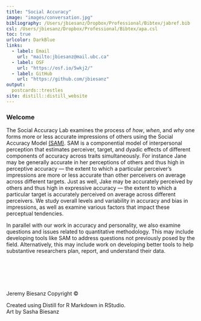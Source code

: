 ```yaml
---
title: "Social Accuracy"
image: "images/conversation.jpg" 
bibliography: /Users/jbiesanz/Dropbox/Professional/Bibtex/jabref.bib
csl: /Users/jbiesanz/Dropbox/Professional/Bibtex/apa.csl
toc: true
urlcolor: DarkBlue
links:
  - label: Email
    url: "mailto:jbiesanz@mail.ubc.ca"
  - label: OSF
    url: "https://osf.io/5wkj2/"
  - label: GitHub
    url: "https://github.com/jbiesanz"
output:
  postcards::trestles
site: distill::distill_website
---
```



### Welcome

The Social Accuracy Lab examines the process of *how*, *when*, and *why* one forms more or less accurate impressions of others using the Social Accuracy Model [(SAM)](https://socialaccuracy.com/social-accuracy-model.html). SAM is a componential model of interpersonal perception that estimates perceiver, target, and dyadic effects of different components of accuracy across traits simultaneously. For instance Jane may be generally accurate in her perceptions of others and thus high in perceptive accuracy --- the extent to which a particular perceiver’s impressions are more or less accurate than other perceivers on average across different targets. Just as well, Jake may be accurately perceived by others and thus high in expressive accuracy --- the extent to which a particular target is accurately perceived on average across different perceivers. We study  overall levels and variability in accuracy and bias in impressions, as well as examine various factors that impact these perceptual tendencies.

In parallel with our work in accuracy and personality, we also examine questions and issues related to quantitative methodology. This may include developing tools like SAM to address questions not previously posed by the field. Alternatively, this may include work on developing better tools to help substantive researchers plan, report, and understand their data.

\
\
\
\



Jeremy Biesanz Copyright &copy; <script>document.write(new Date().getFullYear())</script>
Created using Distill for R Markdown in RStudio.<br>
Art by Sasha Biesanz


